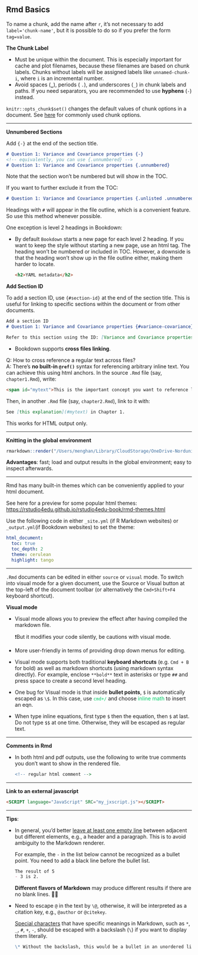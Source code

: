 ## Rmd Basics

To name a chunk, add the name after `r`, it's not necessary to add `label='chunk-name'`, but it is possible to do so if you prefer the form `tag=value`. 

**The Chunk Label**

- Must be unique within the document. This is especially important for cache and plot filenames, because these filenames are based on chunk labels. Chunks without labels will be assigned labels like `unnamed-chunk-i`, where `i` is an incremental number.
- Avoid spaces (`␣`), periods ( `.`), and underscores (`_`) in chunk labels and paths.  If you need separators, you are recommended to use **hyphens** (`-`) instead. 

`knitr::opts_chunk$set()` changes the default values of chunk options in a document. See [here](#common-chunk-options) for commonly used chunk options.


--------------------------------------------------------------------------------

**Unnumbered Sections**

Add `{-}` at the end of the section title.

```markdown
# Question 1: Variance and Covariance properties {-}
<!-- equivalently, you can use {.unnumbered} --> 
# Question 1: Variance and Covariance properties {.unnumbered}
```

Note that the section won't be numbered but will show in the TOC.

If you want to further exclude it from the TOC:

```markdown
# Question 1: Variance and Covariance properties {.unlisted .unnumbered}
```

Headings with `#` will appear in the file outline, which is a convenient feature. So use this method whenever possible. 

One exception is level 2 headings in Bookdown:

- By default `Bookdown` starts a new page for each level 2 heading. If you want to keep the style without starting a new page, use an html tag. The heading won't be numbered or included in TOC. However, a downside is that the heading won't show up in the file outline either, making them harder to locate.

  ```html
  <h2>YAML metadata</h2>
  ```

**Add Section ID**

To add a section ID, use `{#section-id}` at the end of the section title. This is useful for linking to specific sections within the document or from other documents.

```markdown
Add a section ID
# Question 1: Variance and Covariance properties {#variance-covariance}

Refer to this section using the ID: [Variance and Covariance properties](#variance-covariance). 
```

- Bookdown supports **cross files linking**.

Q: How to cross reference a regular text across files? \
A: There's **no built-in `@ref()`** syntax for referencing arbitrary inline text. You can achieve this using html anchors. In the source `.Rmd` file (say, `chapter1.Rmd`), write:

```markdown
<span id="mytext">This is the important concept you want to reference later.</span>
```

Then, in another `.Rmd` file (say, `chapter2.Rmd`), link to it with:

```markdown
See [this explanation](#mytext) in Chapter 1.
```

This works for HTML output only.

--------------------------------------------------------------------------------


**Knitting in the global environment**

```r
rmarkdown::render("/Users/menghan/Library/CloudStorage/OneDrive-Norduniversitet/EK369E/Seminars/w1.rmd", envir=.GlobalEnv)
```

**Advantages**: fast; load and output results in the global environment; easy to inspect afterwards.


--------------------------------------------------------------------------------

Rmd has many built-in themes which can be conveniently applied to your html document.

See here for a preview for some popular html themes: <https://rstudio4edu.github.io/rstudio4edu-book/rmd-themes.html>

Use the following code in either `_site.yml` (if R Markdown websites) or `_output.yml`(if Bookdown websites) to set the theme:

```yaml
html_document:
  toc: true
  toc_depth: 2
  theme: cerulean
  highlight: tango
```

--------------------------------------------------------------------------------


`.Rmd` documents can be edited in either `source` or `visual` mode. To switch into visual mode for a given document, use the Source or Visual button at the top-left of the document toolbar (or alternatively the `Cmd+Shift+F4` keyboard shortcut).

**Visual mode**

- Visual mode allows you to preview the effect after having compiled the markdown file.

  ❗️But it modifies your code silently, be cautions with visual mode.

- More user-friendly in terms of providing drop down menus for editing.

- Visual mode supports both traditional **keyboard shortcuts** (e.g. `Cmd + B` for bold) as well as markdown shortcuts (using markdown syntax directly). For example, enclose `**bold**` text in asterisks or type `##` and press space to create a second level heading. 

- One bug for Visual mode is that inside **bullet points**, `$` is automatically escaped as `\$`. In this case, use <span style='color:#00CC66'>`cmd+/`</span> and choose <span style='color:#00CC66'>inline math</span> to insert an eqn.

- When type inline equations, first type `$` then the equation, then `$` at last. Do not type `$$` at one time. Otherwise, they will be escaped as regular text.


--------------------------------------------------------------------------------

**Comments in Rmd**

- In both html and pdf outputs, use the following to write true comments you don't want to show in the rendered file.

  ```r
  <!-- regular html comment --> 
  ```

--------------------------------------------------------------------------------

**Link to an external javascript**

```html
<SCRIPT language="JavaScript" SRC="my_jxscript.js"></SCRIPT>
```


--------------------------------------------------------------------------------

**Tips**:

- In general, you'd better <u>leave at least one empty line</u> between adjacent but different elements, e.g., a header and a paragraph. This is to avoid ambiguity to the Markdown renderer. 

  For example, the `-` in the list below cannot be recognized as a bullet point. You need to add a black line before the bullet list.

  ```markdown
  The result of 5
  - 3 is 2.
  ```

  **Different flavors of Markdown** may produce different results if there are no blank lines. 🙈🙈

- Need to escape `@` in the text by `\@`, otherwise, it will be interpreted as a citation key, e.g., `@author` or `@citekey`.
  
  [Special characters](https://github.com/mattcone/markdown-guide/blob/master/_basic-syntax/escaping-characters.md) that have specific meanings in Markdown, such as `*`, `_`, `#`, `+`, `-`, should be escaped with a backslash (`\`) if you want to display them literally. 

  ```markdown
  \* Without the backslash, this would be a bullet in an unordered list.
  ```





















